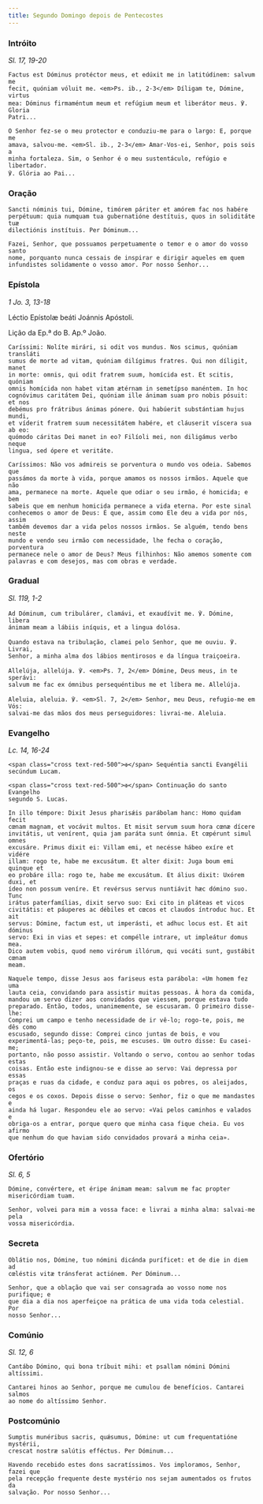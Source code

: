 ```yaml
---
title: Segundo Domingo depois de Pentecostes
---
```


### Intróito

<em>Sl. 17, 19-20</em>

<div class="side-by-side not-content">

    Factus est Dóminus protéctor meus, et edúxit me in latitúdinem: salvum me
    fecit, quóniam vóluit me. <em>Ps. ib., 2-3</em> Díligam te, Dómine, virtus
    mea: Dóminus firmaméntum meum et refúgium meum et liberátor meus. ℣. Gloria
    Patri...

    O Senhor fez-se o meu protector e conduziu-me para o largo: E, porque me
    amava, salvou-me. <em>Sl. ib., 2-3</em> Amar-Vos-ei, Senhor, pois sois a
    minha fortaleza. Sim, o Senhor é o meu sustentáculo, refúgio e libertador.
    ℣. Glória ao Pai...

</div>

### Oração

<div class="side-by-side not-content">

    Sancti nóminis tui, Dómine, timórem páriter et amórem fac nos habére
    perpétuum: quia numquam tua gubernatióne destítuis, quos in soliditáte tuæ
    dilectiónis instítuis. Per Dóminum...

    Fazei, Senhor, que possuamos perpetuamente o temor e o amor do vosso santo
    nome, porquanto nunca cessais de inspirar e dirigir aqueles em quem
    infundistes solidamente o vosso amor. Por nosso Senhor...

</div>

### Epístola

<em>1 Jo. 3, 13-18</em>

<div class="side-by-side not-content">

Léctio Epístolæ beáti Joánnis Apóstoli.

Lição da Ep.ª do B. Ap.º João.

    Caríssimi: Nolíte mirári, si odit vos mundus. Nos scimus, quóniam transláti
    sumus de morte ad vitam, quóniam dilígimus fratres. Qui non díligit, manet
    in morte: omnis, qui odit fratrem suum, homícida est. Et scitis, quóniam
    omnis homícida non habet vitam ætérnam in semetípso manéntem. In hoc
    cognóvimus caritátem Dei, quóniam ille ánimam suam pro nobis pósuit: et nos
    debémus pro frátribus ánimas pónere. Qui habúerit substántiam hujus mundi,
    et víderit fratrem suum necessitátem habére, et cláuserit víscera sua ab eo:
    quómodo cáritas Dei manet in eo? Filíoli mei, non diligámus verbo neque
    lingua, sed ópere et veritáte.

    Caríssimos: Não vos admireis se porventura o mundo vos odeia. Sabemos que
    passámos da morte à vida, porque amamos os nossos irmãos. Aquele que não
    ama, permanece na morte. Aquele que odiar o seu irmão, é homicida; e bem
    sabeis que em nenhum homicida permanece a vida eterna. Por este sinal
    conhecemos o amor de Deus: É que, assim como Ele deu a vida por nós, assim
    também devemos dar a vida pelos nossos irmãos. Se alguém, tendo bens neste
    mundo e vendo seu irmão com necessidade, lhe fecha o coração, porventura
    permanece nele o amor de Deus? Meus filhinhos: Não amemos somente com
    palavras e com desejos, mas com obras e verdade.

</div>

### Gradual

<em>Sl. 119, 1-2</em>

<div class="side-by-side not-content">

    Ad Dóminum, cum tribulárer, clamávi, et exaudívit me. ℣. Dómine, libera
    ánimam meam a lábiis iníquis, et a lingua dolósa.

    Quando estava na tribulação, clamei pelo Senhor, que me ouviu. ℣. Livrai,
    Senhor, a minha alma dos lábios mentirosos e da língua traiçoeira.

    Allelúja, allelúja. ℣. <em>Ps. 7, 2</em> Dómine, Deus meus, in te sperávi:
    salvum me fac ex ómnibus persequéntibus me et líbera me. Allelúja.

    Aleluia, aleluia. ℣. <em>Sl. 7, 2</em> Senhor, meu Deus, refugio-me em Vós:
    salvai-me das mãos dos meus perseguidores: livrai-me. Aleluia.

</div>

### Evangelho

<em>Lc. 14, 16-24</em>

<div class="side-by-side not-content">

    <span class="cross text-red-500">✠</span> Sequéntia sancti Evangélii
    secúndum Lucam.

    <span class="cross text-red-500">✠</span> Continuação do santo Evangelho
    segundo S. Lucas.

    In illo témpore: Dixit Jesus pharisǽis parábolam hanc: Homo quidam fecit
    cœnam magnam, et vocávit multos. Et misit servum suum hora cœnæ dícere
    invitátis, ut venírent, quia jam paráta sunt ómnia. Et cœpérunt simul omnes
    excusáre. Primus dixit ei: Villam emi, et necésse hábeo exíre et vidére
    illam: rogo te, habe me excusátum. Et alter dixit: Juga boum emi quinque et
    eo probáre illa: rogo te, habe me excusátum. Et álius dixit: Uxórem duxi, et
    ídeo non possum veníre. Et revérsus servus nuntiávit hæc dómino suo. Tunc
    irátus paterfamílias, dixit servo suo: Exi cito in pláteas et vicos
    civitátis: et páuperes ac débiles et cœcos et claudos íntroduc huc. Et ait
    servus: Dómine, factum est, ut imperásti, et adhuc locus est. Et ait dóminus
    servo: Exi in vias et sepes: et compélle intrare, ut impleátur domus mea.
    Dico autem vobis, quod nemo virórum illórum, qui vocáti sunt, gustábit cœnam
    meam.

    Naquele tempo, disse Jesus aos fariseus esta parábola: «Um homem fez uma
    lauta ceia, convidando para assistir muitas pessoas. À hora da comida,
    mandou um servo dizer aos convidados que viessem, porque estava tudo
    preparado. Então, todos, unanimemente, se escusaram. O primeiro disse-lhe:
    Comprei um campo e tenho necessidade de ir vê-lo; rogo-te, pois, me dês como
    escusado, segundo disse: Comprei cinco juntas de bois, e vou
    experimentá-las; peço-te, pois, me escuses. Um outro disse: Eu casei-me;
    portanto, não posso assistir. Voltando o servo, contou ao senhor todas estas
    coisas. Então este indignou-se e disse ao servo: Vai depressa por essas
    praças e ruas da cidade, e conduz para aqui os pobres, os aleijados, os
    cegos e os coxos. Depois disse o servo: Senhor, fiz o que me mandastes e
    ainda há lugar. Respondeu ele ao servo: «Vai pelos caminhos e valados e
    obriga-os a entrar, porque quero que minha casa fique cheia. Eu vos afirmo
    que nenhum do que haviam sido convidados provará a minha ceia».

</div>

### Ofertório

<em>Sl. 6, 5</em>

<div class="side-by-side not-content">

    Dómine, convértere, et éripe ánimam meam: salvum me fac propter
    misericórdiam tuam.

    Senhor, volvei para mim a vossa face: e livrai a minha alma: salvai-me pela
    vossa misericórdia.

</div>

### Secreta

<div class="side-by-side not-content">

    Oblátio nos, Dómine, tuo nómini dicánda puríficet: et de die in diem ad
    cœléstis vitæ tránsferat actiónem. Per Dóminum...

    Senhor, que a oblação que vai ser consagrada ao vosso nome nos purifique; e
    que dia a dia nos aperfeiçoe na prática de uma vida toda celestial. Por
    nosso Senhor...

</div>

### Comúnio

<em>Sl. 12, 6</em>

<div class="side-by-side not-content">

    Cantábo Dómino, qui bona tríbuit mihi: et psallam nómini Dómini altíssimi.

    Cantarei hinos ao Senhor, porque me cumulou de benefícios. Cantarei salmos
    ao nome do altíssimo Senhor.

</div>

### Postcomúnio

<div class="side-by-side not-content">

    Sumptis munéribus sacris, quǽsumus, Dómine: ut cum frequentatióne mystérii,
    crescat nostræ salútis efféctus. Per Dóminum...

    Havendo recebido estes dons sacratíssimos. Vos imploramos, Senhor, fazei que
    pela recepção frequente deste mystério nos sejam aumentados os frutos da
    salvação. Por nosso Senhor...

</div>
